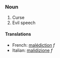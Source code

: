 ===Noun===

#Curse
#Evil speech

====Translations====
*French: [[malédiction]] ''f''
*Italian: [[malidizione]] ''f''